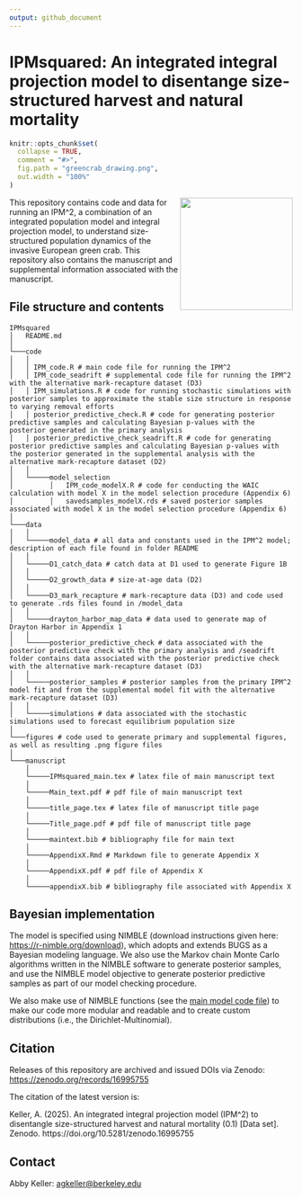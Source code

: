 ```yaml
---
output: github_document
---
```

# IPMsquared: An integrated integral projection model to disentange size-structured harvest and natural mortality

```r
knitr::opts_chunk$set(
  collapse = TRUE,
  comment = "#>",
  fig.path = "greencrab_drawing.png",
  out.width = "100%"
)
```

<img src="greencrab_drawing.png" align="right" height="200" style="float:right; height:200px;" dpi="700"/>

This repository contains code and data for running an IPM^2, a combination of an integrated population model and integral projection model, to understand size-structured population dynamics of the invasive European green crab. This repository also contains the manuscript and supplemental information associated with the manuscript.


## File structure and contents

```
IPMsquared
│   README.md  
│
└───code
│   │
│   │ IPM_code.R # main code file for running the IPM^2
│   │ IPM_code_seadrift # supplemental code file for running the IPM^2 with the alternative mark-recapture dataset (D3)    
│   │ IPM_simulations.R # code for running stochastic simulations with posterior samples to approximate the stable size structure in response to varying removal efforts
│   │ posterior_predictive_check.R # code for generating posterior predictive samples and calculating Bayesian p-values with the posterior generated in the primary analysis
│   │ posterior_predictive_check_seadrift.R # code for generating posterior predictive samples and calculating Bayesian p-values with the posterior generated in the supplemental analysis with the alternative mark-recapture dataset (D2)
│   │
│   └─────model_selection
│         │   IPM_code_modelX.R # code for conducting the WAIC calculation with model X in the model selection procedure (Appendix 6)
│         │   savedsamples_modelX.rds # saved posterior samples associated with model X in the model selection procedure (Appendix 6)
│   
└───data
│   │
│   └─────model_data # all data and constants used in the IPM^2 model; description of each file found in folder README
│   │
│   └─────D1_catch_data # catch data at D1 used to generate Figure 1B
│   │
│   └─────D2_growth_data # size-at-age data (D2)
│   │
│   └─────D3_mark_recapture # mark-recapture data (D3) and code used to generate .rds files found in /model_data
│   │
│   └─────drayton_harbor_map_data # data used to generate map of Drayton Harbor in Appendix 1
│   │
│   └─────posterior_predictive_check # data associated with the posterior predictive check with the primary analysis and /seadrift folder contains data associated with the posterior predictive check with the alternative mark-recapture dataset (D3)
│   │
│   └─────posterior_samples # posterior samples from the primary IPM^2 model fit and from the supplemental model fit with the alternative mark-recapture dataset (D3)
│   │
│   └─────simulations # data associated with the stochastic simulations used to forecast equilibrium population size
│
└───figures # code used to generate primary and supplemental figures, as well as resulting .png figure files
│
└───manuscript
    │
    └─────IPMsquared_main.tex # latex file of main manuscript text
    │
    └─────Main_text.pdf # pdf file of main manuscript text
    │
    └─────title_page.tex # latex file of manuscript title page
    │
    └─────Title_page.pdf # pdf file of manuscript title page
    │
    └─────maintext.bib # bibliography file for main text
    │
    └─────AppendixX.Rmd # Markdown file to generate Appendix X
    │
    └─────AppendixX.pdf # pdf file of Appendix X
    │
    └─────appendixX.bib # bibliography file associated with Appendix X

```

## Bayesian implementation

The model is specified using NIMBLE (download instructions
given here: <https://r-nimble.org/download>), which adopts and extends BUGS as a Bayesian modeling language. We also use the Markov chain Monte Carlo algorithms written in the NIMBLE software to generate posterior samples, and use the NIMBLE model objective to generate posterior predictive samples as part of our model checking procedure.

We also make use of NIMBLE functions (see the [main model code file](https://github.com/abigailkeller/IPMsquared/blob/main/code/IPM_code.R)) to make our code more modular and readable and to create custom distributions (i.e., the Dirichlet-Multinomial).

## Citation

Releases of this repository are archived and issued DOIs via Zenodo:
[https://zenodo.org/records/16995755](https://zenodo.org/records/16995755)

The citation of the latest version is:

Keller, A. (2025). An integrated integral projection model (IPM^2) to disentangle size-structured harvest and natural mortality (0.1) [Data set]. Zenodo. https://doi.org/10.5281/zenodo.16995755


## Contact

Abby Keller:
[agkeller@berkeley.edu](mailto:agkeller@berkeley.edu)
